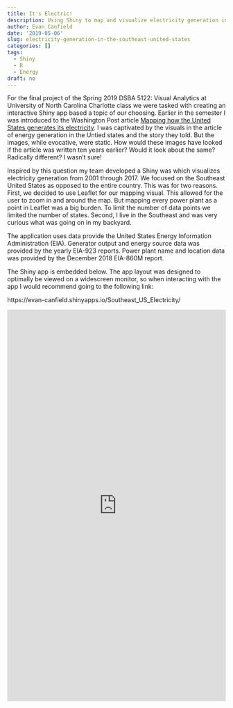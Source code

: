 ```yaml
---
title: It's Electric!
description: Using Shiny to map and visualize electricity generation in the Southeast United States
author: Evan Canfield
date: '2019-05-06'
slug: electricity-generation-in-the-southeast-united-states
categories: []
tags:
  - Shiny
  - R
  - Energy
draft: no
---
```


For the final project of the Spring 2019 DSBA 5122: Visual Analytics at University of North Carolina Charlotte class we were tasked with creating an interactive Shiny app based a topic of our choosing. Earlier in the semester I was introduced to the Washington Post article [Mapping how the United States generates its electricity](https://www.washingtonpost.com/graphics/national/power-plants). I was captivated by the visuals in the article of energy generation in the Untied states and the story they told. But the images, while evocative, were static. How would these images have looked if the article was written ten years earlier? Would it look about the same? Radically different? I wasn't sure! 

Inspired by this question my team developed a Shiny was which visualizes electricity generation from 2001 through 2017. We focused on the Southeast United States as opposed to the entire country. This was for two reasons. First, we decided to use Leaflet for our mapping visual. This allowed for the user to zoom in and around the map. But mapping every power plant as a point in Leaflet was a big burden. To limit the number of data points we limited the number of states. Second, I live in the Southeast and was very curious what was going on in my backyard.


The application uses data provide the United States Energy Information Administration (EIA). Generator output and energy source data was provided by the yearly EIA-923 reports. Power plant name and location data was provided by the December 2018 EIA-860M report.

The Shiny app is embedded below. The app layout was designed to optimally be viewed on a widescreen monitor, so when interacting with the app I would recommend going to the following link: 

https://evan-canfield.shinyapps.io/Southeast_US_Electricity/

<iframe width="100%" height="900" scrolling="yes" frameborder="no"  src="https://evan-canfield.shinyapps.io/Southeast_US_Electricity/"> </iframe>